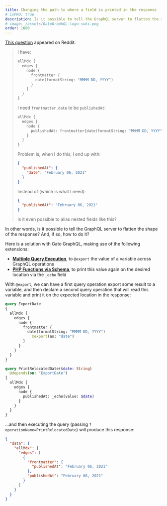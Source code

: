 ```yaml
---
title: Changing the path to where a field is printed in the response
# isPRO: true
description: Is it possible to tell the GraphQL server to flatten the shape of the response? And, if so, how to do it?
# image: /assets/GatoGraphQL-logo-suki.png
order: 1600
---
```


[This question](https://www.reddit.com/r/graphql/comments/rt9md0/aliasing_a_nested_field_as_a_parent_field/) appeared on Reddit:

> I have:
>
> ```graphql
> allMdx {
>   edges {
>     node {
>       frontmatter {
>         date(formatString: "MMMM DD, YYYY")
>       }
>     }
>   }
> }
> ```
>
> I need `frontmatter.date` to be `publishedAt`:
>
> ```graphql
> allMdx {
>   edges {
>     node {
>       publishedAt: frontmatter{date(formatString: "MMMM DD, YYYY")}
>     }
>   }
> }
> ```
>
> Problem is, when I do this, I end up with:
>
> ```json
> {
>   "publishedAt": {
>     "date": "February 06, 2021"
>   }
> }
> ```
>
> Instead of (which is what I need):
>
> ```json
> {
>   "publishedAt": "February 06, 2021"
> }
> ```
>
> Is it even possible to alias nested fields like this?

In other words, is it possible to tell the GraphQL server to flatten the shape of the response? And, if so, how to do it?

Here is a solution with Gato GraphQL, making use of the following extensions:

- **[Multiple Query Execution](/extensions-reference/multiple-query-execution)**, to `@export` the value of a variable across GraphQL operations
- **[PHP Functions via Schema](/extensions-reference/php-functions-via-schema)**, to print this value again on the desired location via the `_echo` field

With `@export`, we can have a first query operation export some result to a variable, and then declare a second query operation that will read this variable and print it on the expected location in the response:

```graphql
query ExportDate
{
  allMdx {
    edges {
      node {
        frontmatter {
          date(formatString: "MMMM DD, YYYY")
            @export(as: "date")
        }
      }
    }
  }
}

query PrintRelocatedDate($date: String)
  @depends(on: "ExportDate")
{
  allMdx {
    edges {
      node {
        publishedAt: _echo(value: $date)
      }
    }
  }
}
```

...and then executing the query (passing `?operationName=PrintRelocatedDate`) will produce this response:

```json
{
  "data": {
    "allMdx": {
      "edges": [
        {
          "frontmatter": {
            "publishedAt": "February 06, 2021"
          },
          "publishedAt": "February 06, 2021"
        }
      ]
    }
  }
}
```
